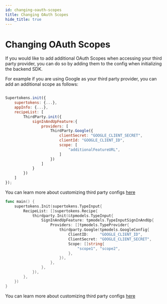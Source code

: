 ```yaml
---
id: changing-oauth-scopes
title: Changing OAuth Scopes
hide_title: true
---
```



# Changing OAuth Scopes

If you would like to add additional OAuth Scopes when accessing your third party provider, you can do so by adding them to the config when initializing the backend SDK.

For example if you are using Google as your third party provider, you can add an additional scope as follows:

<BackendSDKTabs>
<TabItem value="nodejs">

```jsx

Supertokens.init({
    supertokens: {...},
    appInfo: {...},
    recipeList: [
        ThirdParty.init({
            signInAndUpFeature:{
                providers: [
                    ThirdParty.Google({
                        clientSecret: "GOOGLE_CLIENT_SECRET",
                        clientId: "GOOGLE_CLIENT_ID",
                        scope: [
                            "additionalFeatureURL",
                        ]
                    })
                ]
            }
        })
    ]
});

```

You can learn more about customizing third party configs [here](/docs/nodejs/thirdparty/providers/google)

</TabItem>
<TabItem value="go">

```go
func main() {
	supertokens.Init(supertokens.TypeInput{
		RecipeList: []supertokens.Recipe{
			thirdparty.Init(&tpmodels.TypeInput{
				SignInAndUpFeature: tpmodels.TypeInputSignInAndUp{
					Providers: []tpmodels.TypeProvider{
						thirdparty.Google(tpmodels.GoogleConfig{
							ClientID:     "GOOGLE_CLIENT_ID",
							ClientSecret: "GOOGLE_CLIENT_SECRET",
							Scope: []string{
								"scope1", "scope2",
							},
						}),
					},
				},
			}),
		},
	})
}
```

You can learn more about customizing third party configs [here](/docs/go/thirdparty/providers/google)

</TabItem>
</BackendSDKTabs>